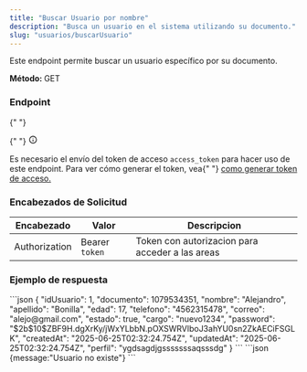 ```yaml
---
title: "Buscar Usuario por nombre"
description: "Busca un usuario en el sistema utilizando su documento."
slug: "usuarios/buscarUsuario"
---
```



Este endpoint permite buscar un usuario específico por su documento.

<p>
  <strong>Método: </strong>
  <span class="sl-badge success small astro-avdet4wd">GET</span>
</p>

<h3>Endpoint</h3>

<Tabs>
  <TabItem label="Endpoint">
    <ApiEndpoint url={`${API_BASE_URL}/usuarios/:nombre `} />
  </TabItem>
</Tabs>

<aside aria-label="Nota" class="starlight-aside starlight-aside--note">
  {" "}
  <p class="starlight-aside__title" aria-hidden="true">
    {" "}
    <svg
      aria-hidden="true"
      class="starlight-aside__icon astro-c6vsoqas"
      width="16"
      height="16"
      viewBox="0 0 24 24"
      fill="currentColor"
      style="--sl-icon-size: 1em;"
    >
      <path d="M12 11a1 1 0 0 0-1 1v4a1 1 0 0 0 2 0v-4a1 1 0 0 0-1-1Zm.38-3.92a1 1 0 0 0-.76 0 1 1 0 0 0-.33.21 1.15 1.15 0 0 0-.21.33 1 1 0 0 0 .21 1.09c.097.088.209.16.33.21A1 1 0 0 0 13 8a1.05 1.05 0 0 0-.29-.71 1 1 0 0 0-.33-.21ZM12 2a10 10 0 1 0 0 20 10 10 0 0 0 0-20Zm0 18a8 8 0 1 1 0-16.001A8 8 0 0 1 12 20Z"></path>
      Nota{" "}
    </svg>
  </p>
  Es necesario el envío del token de acceso <code>access_token</code> para hacer
  uso de este endpoint. Para ver cómo generar el token, vea{" "}
  <a href="/usuarios/login">como generar token de acceso.</a>
</aside>

<h3>Encabezados de Solicitud</h3>

| Encabezado    | Valor          | Descripcion                                     |
| ------------- | -------------- | ----------------------------------------------- |
| Authorization | Bearer `token` | Token con autorizacion para acceder a las areas |

<h3>Ejemplo de respuesta</h3>

<Tabs>
  <TabItem label="Status 200">
  ```json
{
    "idUsuario": 1,
    "documento": 1079534351,
    "nombre": "Alejandro",
    "apellido": "Bonilla",
    "edad": 17,
    "telefono": "4562315478",
    "correo": "alejo@gmail.com",
    "estado": true,
    "cargo": "nuevo1234",
    "password": "$2b$10$ZBF9H.dgXrKy/jWxYLbbN.pOXSWRVlboJ3ahYU0sn2ZkAECiFSGLK",
    "createdAt": "2025-06-25T02:32:24.754Z",
    "updatedAt": "2025-06-25T02:32:24.754Z",
    "perfil": "ygdsagdjgsssssssaqsssdg"
}
```
  </TabItem>

  <TabItem label="Status 404">
  ```json
 {message:"Usuario no existe"}  
 ```
  </TabItem>

</Tabs>
